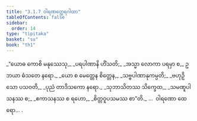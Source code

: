 ```yaml
---
title: "3.1.7 ဝါရဏတ္ထေရဂါထာ"
tableOfContents: false
sidebar:
  order: 14
type: "tipitaka"
basket: "su"
book: "th1"
---
```



<DynamicBreadcrumb />

<Division number="237" book="th1">

<Paragraph number="458" type="verses" book="th1">
_“ယောဓ ကောစိ မနုဿေသု,_  
_ပရပါဏာနိ ဟိံသတိ;_  
_အသ္မာ လောကာ ပရမှာ စ,_  
ဥဘယာ ဓံသတေ နရော._  

</Paragraph>

</Division>
<Division number="238" book="th1">

<Paragraph number="459" type="verses" book="th1">
_ယော စ မေတ္တေန စိတ္တေန,_  
_သဗ္ဗပါဏာနုကမ္ပတိ;_  
_ဗဟုဉှိ သော ပသဝတိ,_  
_ပုညံ တာဒိသကော နရော._  

</Paragraph>

</Division>
<Division number="239" book="th1">

<Paragraph number="460" type="verses" book="th1">
_သုဘာသိတဿ သိက္ခေထ,_  
_သမဏူပါသနဿ စ;_  
_ဧကာသနဿ စ ရဟော,_  
_စိတ္တဝူပသမဿ စာ”တိ._  


</Paragraph>
</Division>

<Paragraph number="461" type="center" book="th1">
…  ဝါရဏော ထေရော… .
</Paragraph>